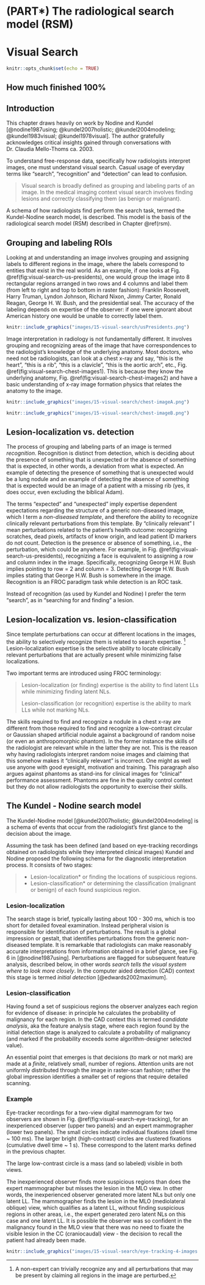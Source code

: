 # (PART\*) The radiological search model (RSM) {-}

# Visual Search {#visual-search}


```r
knitr::opts_chunk$set(echo = TRUE)
```


## How much finished 100% {#visual-search-how-much-finished}




## Introduction {#visual-search-intro}

This chapter draws heavily on work by Nodine and Kundel [@nodine1987using; @kundel2007holistic; @kundel2004modeling; @kundel1983visual; @kundel1978visual]. The author gratefully acknowledges critical insights gained through conversations with Dr. Claudia Mello-Thoms ca. 2003.


To understand free-response data, specifically how radiologists interpret images, one must understand visual search. Casual usage of everyday terms like "search", "recognition" and "detection" can lead to confusion.

>
Visual search is broadly defined as grouping and labeling parts of an image. In the medical imaging context visual search involves finding lesions and correctly classifying them (as benign or malignant).


A schema of how radiologists find perform the search task, termed the Kundel-Nodine search model, is described. This model is the basis of the radiological search model (RSM) described in Chapter \@ref(rsm). 




## Grouping and labeling ROIs {#visual-search-grouping-labeling-rois}

Looking at and understanding an image involves grouping and assigning labels to different regions in the image, where the labels correspond to entities that exist in the real world. As an example, if one looks at Fig. \@ref(fig:visual-search-us-presidents), one would group the image into 8 rectangular regions arranged in two rows and 4 columns and label them (from left to right and top to bottom in raster fashion): Franklin Roosevelt, Harry Truman, Lyndon Johnson, Richard Nixon, Jimmy Carter, Ronald Reagan, George H. W. Bush, and the presidential seal. The accuracy of the labeling depends on expertise of the observer: if one were ignorant about American history one would be unable to correctly label them. 


```r
knitr::include_graphics("images/15-visual-search/usPresidents.png")
``` 


Image interpretation in radiology is not fundamentally different. It involves grouping and recognizing areas of the image that have correspondences to the radiologist’s knowledge of the underlying anatomy. Most doctors, who need not be radiologists, can look at a chest x-ray and say, "this is the heart", "this is a rib", "this is a clavicle", "this is the aortic arch", etc., Fig. \@ref(fig:visual-search-chest-images1). This is because they know the underlying anatomy, Fig. \@ref(fig:visual-search-chest-images2) and have a basic understanding of x-ray image formation physics that relates the anatomy to the image.



```r
knitr::include_graphics("images/15-visual-search/chest-imageA.png")
``` 



```r
knitr::include_graphics("images/15-visual-search/chest-imageB.png")
``` 



## Lesion-localization vs. detection {#visual-search-recognition-detection}

The process of grouping and labeling parts of an image is termed *recognition*. Recognition is distinct from detection, which is deciding about the presence of something that is unexpected or the absence of something that is expected, in other words, a deviation from what is expected. An example of detecting the presence of something that is unexpected would be a lung nodule and an example of detecting the absence of something that is expected would be an image of a patient with a missing rib (yes, it does occur, even excluding the biblical Adam). 

The terms "expected" and "unexpected" imply expertise dependent expectations regarding the structure of a generic non-diseased image, which I term a *non-diseased template*, and therefore the ability to recognize  clinically relevant perturbations from this template. By "clinically relevant" I mean perturbations related to the patient's health outcome: recognizing scratches, dead pixels, artifacts of know origin, and lead patient ID markers do not count. Detection is the presence or absence of something, i.e., the perturbation, which could be anywhere. For example, in Fig. \@ref(fig:visual-search-us-presidents), recognizing a face is equivalent to assigning a row and column index in the image. Specifically, recognizing George H.W. Bush implies pointing to row = 2 and column = 3. Detecting George H.W. Bush implies stating that George H.W. Bush is somewhere in the image. Recognition is an FROC paradigm task while detection is an ROC task. 


Instead of recognition (as used by Kundel and Nodine) I prefer the term "search", as in "searching for and finding" a lesion.


## Lesion-localization vs. lesion-classification {#visual-search-search-classification}

Since template perturbations can occur at different locations in the images, the ability to selectively recognize them is related to search expertise. ^[A non-expert can trivially recognize any and all perturbations that may be present by claiming all regions in the image are perturbed.] Lesion-localization expertise is the selective ability to locate clinically relevant perturbations that are actually present while minimizing false localizations. 

Two important terms are introduced using FROC terminology:

>
Lesion-localization (or finding) expertise is the ability to find latent LLs while minimizing finding latent NLs.
>
Lesion-classification (or recognition) expertise is the ability to mark LLs while not marking NLs. 

The skills required to find and recognize a nodule in a chest x-ray are different from those required to find and recognize a low-contrast circular or Gaussian shaped artificial nodule against a background of random noise (or even an anthropomorphic phantom). In the former instance the skills of the radiologist are relevant while in the latter they are not. This is the reason why having radiologists interpret random noise images and claiming that this somehow makes it “clinically relevant” is incorrect. One might as well use anyone with good eyesight, motivation and training. This paragraph also argues against phantoms as stand-ins for clinical images for "clinical" performance assessment. Phantoms are fine in the quality control context but they do not allow radiologists the opportunity to exercise their skills.
 

## The Kundel - Nodine search model {#visual-search-kundel-nodine-model}

The Kundel-Nodine model [@kundel2007holistic; @kundel2004modeling] is a schema of events that occur from the radiologist's first glance to the decision about the image.  

Assuming the task has been defined (and based on eye-tracking recordings obtained on radiologists while they interpreted clinical images) Kundel and Nodine proposed the following schema for the diagnostic interpretation process. It consists of two stages: 

>
* Lesion-localization* or finding the locations of suspicious regions.
* Lesion-classification* or determining the classification (malignant or benign) of each found suspicious region.



### Lesion-localization {#visual-search-glancing-global-impression}

The search stage is brief, typically lasting about 100 - 300 ms, which is too short for detailed foveal examination. Instead peripheral vision is responsible for identification of perturbations. The result is a global impression or gestalt, that identifies perturbations from the generic non-diseased template. It is remarkable that radiologists can make reasonably accurate interpretations from information obtained in a brief glance, see Fig. 6 in [@nodine1987using]. Perturbations are flagged for subsequent feature analysis, described below, in other words *search tells the visual system where to look more closely*. In the computer aided detection (CAD) context this stage is termed *initial detection* [@edwards2002maximum]. 

### Lesion-classification {#visual-search-scanning-local-feature-analysis}

Having found a set of suspicious regions the observer analyzes each region for evidence of disease: in principle he calculates the probability of malignancy for each region. In the CAD context this is termed *candidate analysis*, aka the feature analysis stage, where each region found by the initial detection stage is analyzed to calculate a probability of malignancy (and marked if the probability exceeds some algorithm-designer selected value). 

An essential point that emerges is that decisions (to mark or not mark) are made at a *finite*, relatively small, number of regions. Attention units are not uniformly distributed through the image in raster-scan fashion; rather the global impression identifies a smaller set of regions that require detailed scanning.


### Example {#visual-search-example}

Eye-tracker recordings for a two-view digital mammogram for two observers are shown in Fig. \@ref(fig:visual-search-eye-tracking), for an inexperienced observer (upper two panels) and an expert mammographer (lower two panels). The small circles indicate individual fixations (dwell time ~ 100 ms). The larger bright (high-contrast) circles are clustered fixations (cumulative dwell time ~ 1 s). These correspond to the latent marks defined in the previous chapter. 

The large low-contrast circle is a mass (and so labeled) visible in both views. 

The inexperienced observer finds more suspicious regions than does the expert mammographer but misses the lesion in the MLO view. In other words, the inexperienced observer generated more latent NLs but only one latent LL. The mammographer finds the lesion in the MLO (mediolateral oblique) view, which qualifies as a latent LL, without finding suspicious regions in other areas, i.e., the expert generated zero latent NLs on this case and one latent LL. It is possible the observer was so confident in the malignancy found in the MLO view that there was no need to fixate the visible lesion in the CC (craniocaudal) view - the decision to recall the patient had already been made.



```r
knitr::include_graphics("images/15-visual-search/eye-tracking-4-images.png")
``` 



